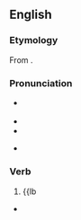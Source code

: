 ==English==
{{wp}}

===Etymology===
From {{der|en|fro|froter||to rub, to polish}}.

===Pronunciation===
* {{a|RP}} {{IPA|en|/fɹɒt/}}
* {{audio|en|En-au-frot.ogg|Audio (AU)}}
* {{rhymes|en|ɒt|s=1}}
* {{homophones|en|fraught}} {{qualifier|in accents with the [[cot-caught merger]]}}

===Verb===
{{en-verb}}

# {{lb
* {{l|en|frottage}}